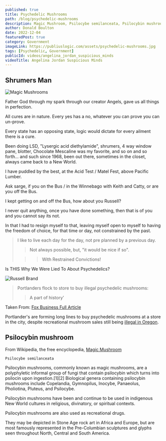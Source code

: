 ```yaml
---
published: true
title: Psychedelic Mushrooms
path: /blog/psychedelic-mushrooms
description: Magic Mushroom, Psilocybe semilanceata, Psilocybin mushrooms, commonly known as magic mushrooms.
author: Donald Boulton
date: 2022-12-04
featuredPost: true
category: Government
imageLink: https://publiuslogic.com/assets/psychedelic-mushrooms.jpg
tags: [Psychedelic, Government]
publicId: videos/angelina_jordan_suspicious_minds
videoTitle: Angelina Jordan Suspicious Minds
---
```


## Shrumers Man

![Magic Mushrooms](../../../static/img/magic-mushrooms.jpg)

Father God through my spark through our creator Angels, gave us all things in perfection. 

All cures are in nature. Every yes has a no, whatever you can prove you can un-prove. 

Every state has an opposing state, logic would dictate for every ailment there is a cure. 

Been doing LSD, "Lysergic acid diethylamide", shrumers, 4 way window pane, blotter, Chocolate Mescaline was my favorite, and so on and so forth... and such since 1968, been out there, sometimes in the closet, always came back to a New World.

I have puddled by the best, at the Acid Test / Matel Fest, above Pacific Lumber. 

Ask sarge, if you on the Bus / in the Winnebago with Keith and Catty, or are you off the Bus. 

I kept getting on and off the Bus, how about you Russell?

I never quit anything, once you have done something, then that is of you and you cannot say its not. 

In that I had to resign myself to that, leaving myself open to myself to having the freedom of choice, for that time or day, not constrained by the past.

> I like to live each day for the day, not pre planned by a previous day. 
>
> > Not always possible, but, "it would be nice if so".
>
> > > With Restrained Convictions!

<Section>

<LeftText>Is THIS Why We Were Lied To About Psychedelics?</LeftText>
<ColumnGridTwo>
<Left>
<UserProfile buttonLink="https://russellbrand.locals.com/" title="Psychedelics" titleLink="https://russellbrand.locals.com/" link="https://www.youtube.com/@RussellBrand" description="@RussellBrand">

![Russell Brand](../../../static/img/russell-brand-thumb.jpg)

</UserProfile>
</Left>
<VideoWrapper>
<YouTube youTubeId="qwh1SqWxW3E" autoPlay="true" />
</VideoWrapper>
</ColumnGridTwo>

</Section>

<Section>

> Portlanders flock to store to buy illegal psychedelic mushrooms: 
>
> > A part of history'

Taken From: [Fox Business Full Article](https://www.foxbusiness.com/retail/portlanders-flock-store-buy-illegal-psychedelic-mushrooms-part-history)

Portlander's are forming long lines to buy psychedelic mushrooms at a store in the city, despite recreational mushroom sales still being [illegal in Oregon](https://www.foxbusiness.com/category/fox-news-oregon).

</Section>

<Section>

## Psilocybin mushroom

</Section>

<Section>

From Wikipedia, the free encyclopedia, [Magic Mushroom](https://en.wikipedia.org/wiki/Psilocybin_mushroom)

`Psilocybe semilanceata`

Psilocybin mushrooms, commonly known as magic mushrooms, are a polyphyletic informal group of fungi that contain psilocybin which turns into psilocin upon ingestion.[1][2] Biological genera containing psilocybin mushrooms include Copelandia, Gymnopilus, Inocybe, Panaeolus, Pholiotina, Pluteus, and Psilocybe. 

Psilocybin mushrooms have been and continue to be used in indigenous New World cultures in religious, divinatory, or spiritual contexts. 

Psilocybin mushrooms are also used as recreational drugs. 

They may be depicted in Stone Age rock art in Africa and Europe, but are most famously represented in the Pre-Columbian sculptures and glyphs seen throughout North, Central and South America.

</Section>

<WavyHr className="mt-1 mb-1 text-wine-300" />
